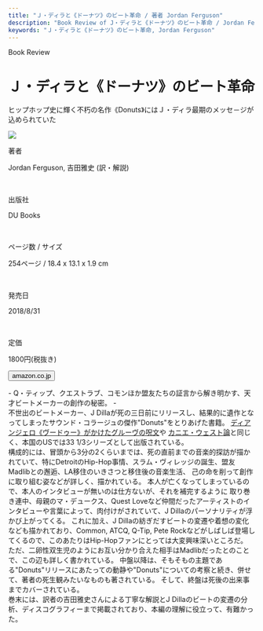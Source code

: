 ```yaml
---
title: "Ｊ・ディラと《ドーナツ》のビート革命 / 著者 Jordan Ferguson"
description: "Book Review of J・ディラと《ドーナツ》のビート革命 / Jordan Ferguson"
keywords: "Ｊ・ディラと《ドーナツ》のビート革命, Jordan Ferguson"
---
```



<Row>
  <Column colMd={"12"} colLg={"12"} noGutterMdLeft="">
    <p className="largeP">Book Review</p>
    <h1 className="h1-no-bottom-margin">Ｊ・ディラと《ドーナツ》のビート革命</h1>
    <p className="largeP">ヒップホップ史に輝く不朽の名作《Donuts》にはＪ・ディラ最期のメッセ－ジが込められていた</p>
  </Column>
</Row>

<Row>
<Column colMd={"3"} colLg={"4"} noGutterMdLeft="">

  <img src="../../images/books/jdilladonuts.jpg" />

</Column>
<Column colMd={"4"} colLg={"8"} noGutterMdLeft="">
  <div>
    <p>著者</p>
    <p className="largeP">
      Jordan Ferguson, 吉田雅史 (訳・解説)
    </p>
    <br/>
    <p>出版社</p>
    <p className="largeP">
      DU Books
    </p>
    <br/>
    <p>ページ数 / サイズ</p>
    <p className="largeP">
      254ページ / 18.4 x 13.1 x 1.9 cm
    </p>
    <br/>
    <p>発売日</p>
    <p className="largeP">
      2018/8/31
    </p>
    <br/>
    <p>定価</p>
    <p className="largeP">
      1800円(税抜き)
    </p>
    <div>
      <Button href="https://amzn.to/3GcpkLt" kind="primary" size="small" renderIcon={ArrowUpRight24}>
        amazon.co.jp
      </Button>
    </div>
  </div>
</Column>
</Row>

<Row>
  <Column colMd={"8"} colLg={"8"} noGutterMdLeft="">
    <p>
      - Q・ティップ、クエストラブ、コモンほか盟友たちの証言から解き明かす、天才ビートメーカーの創作の秘密。 -
      <br />
        不世出のビートメーカー、J Dillaが死の三日前にリリースし、結果的に遺作となってしまったサウンド・コラージュの傑作"Donuts"をとりあげた書籍。
        <a href="/book/dangelosvoodooL">ディアンジェロ《ヴードゥー》がかけたグルーヴの呪文</a>や
        <a href="/book/kanyewestmbdtfL">カニエ・ウェスト論</a>と同じく、本国のUSでは33 1/3シリーズとして出版されている。
      <br />
        構成的には、冒頭から3分の2くらいまでは、死の直前までの音楽的探訪が描かれていて、特にDetroitのHip-Hop事情、スラム・ヴィレッジの誕生、盟友Madlibとの邂逅、LA移住のいきさつと移住後の音楽生活、
        己の命を削って創作に取り組む姿などが詳しく、描かれている。
        本人が亡くなってしまっているので、本人のインタビューが無いのは仕方ないが、それを補完するように
        取り巻き連中、母親のマ・デュークス、Quest Loveなど仲間だったアーティストのインタビューや言葉によって、肉付けがされていて、J Dillaのパーソナリティが浮かび上がってくる。
        これに加え、J Dillaの紡ぎだすビートの変遷や着想の変化なども描かれており、Common, ATCQ, Q-Tip, Pete Rockなどがしばしば登場してくるので、このあたりはHip-Hopファンにとっては大変興味深いところだ。
        ただ、二卵性双生児のようにお互い分かり合えた相手はMadlibだったとのことで、この辺も詳しく書かれている。
        中盤以降は、そもそもの主題である"Donuts"リリースにあたっての動静や"Donuts"についての考察と続き、併せて、著者の死生観みたいなものも著されている。
        そして、終盤は死後の出来事までカバーされている。
      <br />
        巻末には、訳者の吉田雅史さんによる丁寧な解説とJ Dillaのビートの変遷の分析、ディスコグラフィーまで掲載されており、本編の理解に役立って、有難かった。      
    </p>
  </Column>
</Row>
